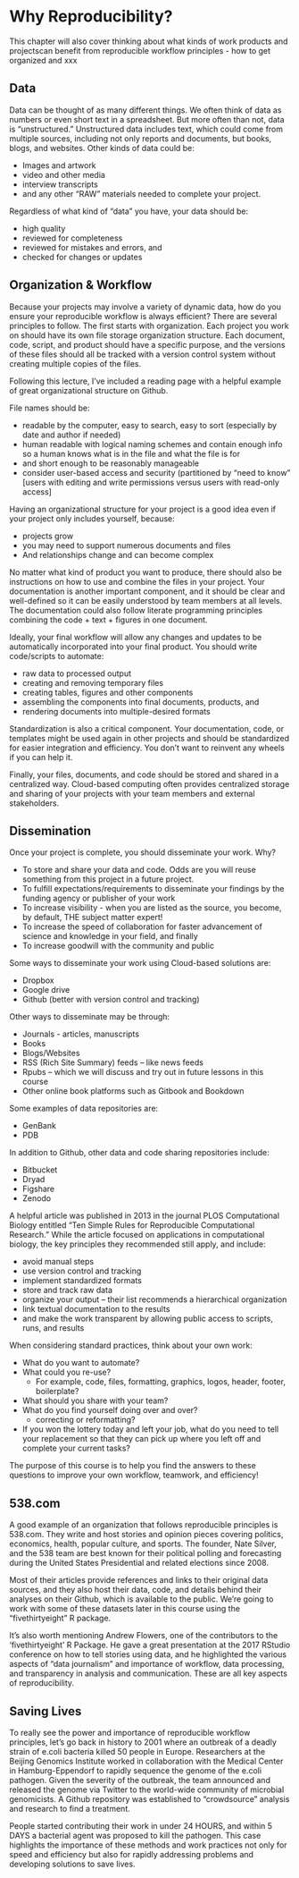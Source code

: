 # Why Reproducibility? {#whyrep}

This chapter will also cover thinking about what kinds of work products and projectscan benefit from reproducible workflow principles - how to get organized and xxx

## Data

Data can be thought of as many different things. We often think of data as numbers or even short text in a spreadsheet. But more often than not, data is “unstructured." Unstructured data includes text, which could come from multiple sources, including not only reports and documents, but books, blogs, and websites. Other kinds of data could be:

* Images and artwork
* video and other media
* interview transcripts
* and any other "RAW" materials needed to complete your project.

Regardless of what kind of “data” you have, your data should be:

* high quality
* reviewed for completeness
* reviewed for mistakes and errors, and
* checked for changes or updates

## Organization & Workflow

Because your projects may involve a variety of dynamic data, how do you ensure your reproducible workflow is always efficient? There are several principles to follow. The first starts with organization. Each project you work on should have its own file storage organization structure. Each document, code, script, and product should have a specific purpose, and the versions of these files should all be tracked with a version control system without creating multiple copies of the files. 

Following this lecture, I've included a reading page with a helpful example of great organizational structure on Github.

File names should be:

* readable by the computer, easy to search, easy to sort (especially by date and author if needed)
* human readable with logical naming schemes and contain enough info so a human knows what is in the file and what the file is for
* and short enough to be reasonably manageable
* consider user-based access and security (partitioned by "need to know" [users with editing and write permissions versus users with read-only access]

Having an organizational structure for your project is a good idea even if your project only includes yourself, because:

* projects grow
* you may need to support numerous documents and files
* And relationships change and can become complex

No matter what kind of product you want to produce, there should also be instructions on how to use and combine the files in your project. Your documentation is another important component, and it should be clear and well-defined so it can be easily understood by team members at all levels. The documentation could also follow literate programming principles combining the code + text + figures in one document. 

Ideally, your final workflow will allow any changes and updates to be automatically incorporated into your final product. You should write code/scripts to automate:

* raw data to processed output
* creating and removing temporary files
* creating tables, figures and other components
* assembling the components into final documents, products,  and
* rendering documents into multiple-desired formats

Standardization is also a critical component. Your documentation, code, or templates might be used again in other projects and should be standardized for easier integration and efficiency.  You don’t want to reinvent any wheels if you can help it.

Finally, your files, documents, and code should be stored and shared in a centralized way. Cloud-based computing often provides centralized storage and sharing of your projects with your team members and external stakeholders. 

## Dissemination

Once your project is complete, you should disseminate your work. Why?

* To store and share your data and code. Odds are you will reuse something from this project in a future project.
* To fulfill expectations/requirements to disseminate your findings by the funding agency or publisher of your work
* To increase visibility - when you are listed as the source, you become, by default, THE subject matter expert!
* To increase the speed of collaboration for faster advancement of science and knowledge in your field, and finally
* To increase goodwill with the community and public

Some ways to disseminate your work using Cloud-based solutions are:

* Dropbox 
* Google drive 
* Github (better with version control and tracking) 

Other ways to disseminate may be through:

* Journals - articles, manuscripts
* Books
* Blogs/Websites
* RSS (Rich Site Summary) feeds – like news feeds
* Rpubs – which we will discuss and try out in future lessons in this course
* Other online book platforms such as Gitbook and Bookdown 

Some examples of data repositories are:

* GenBank 
* PDB 

In addition to Github, other data and code sharing repositories include:

* Bitbucket 
* Dryad 
* Figshare
* Zenodo 

A helpful article was published in 2013 in the journal PLOS Computational Biology entitled “Ten Simple Rules for Reproducible Computational Research.” While the article focused on applications in computational biology, the key principles they recommended still apply, and include:

* avoid manual steps
* use version control and tracking
* implement standardized formats
* store and track raw data
* organize your output – their list recommends a hierarchical organization
* link textual documentation to the results
* and make the work transparent by allowing public access to scripts, runs, and results

When considering standard practices, think about your own work:

* What do you want to automate?
* What could you re-use?
    - For example, code, files, formatting, graphics, logos, header, footer, boilerplate?
* What should you share with your team?
* What do you find yourself doing over and over?
    - correcting or reformatting?
* If you won the lottery today and left your job, what do you need to tell your replacement so that they can pick up where you left off and complete your current tasks?

The purpose of this course is to help you find the answers to these questions to improve your own workflow, teamwork, and efficiency!

## 538.com

A good example of an organization that follows reproducible principles is 538.com. They write and host stories and opinion pieces covering politics, economics, health, popular culture, and sports. The founder, Nate Silver, and the 538 team are best known for their political polling and forecasting during the United States Presidential and related elections since 2008.

Most of their articles provide references and links to their original data sources, and they also host their data, code, and details behind their analyses on their Github, which is available to the public. We’re going to work with some of these datasets later in this course using the “fivethirtyeight” R package.

It's also worth mentioning Andrew Flowers, one of the contributors to the 'fivethirtyeight' R Package. He gave a great presentation at the 2017 RStudio conference on how to tell stories using data, and he highlighted the various aspects of "data journalism" and importance of workflow, data processing, and transparency in analysis and communication. These are all key aspects of reproducibility. 

## Saving Lives

To really see the power and importance of reproducible workflow principles, let's go back in history to 2001 where an outbreak of a deadly strain of e.coli bacteria killed 50 people in Europe. Researchers at the Beijing Genomics Institute worked in collaboration with the Medical Center in Hamburg-Eppendorf to rapidly sequence the genome of the e.coli pathogen. Given the severity of the outbreak, the team announced and released the genome via Twitter to the world-wide community of microbial genomicists.  A Github repository was established to "crowdsource" analysis and research to find a treatment.

People started contributing their work in under 24 HOURS, and within 5 DAYS a bacterial agent was proposed to kill the pathogen. This case highlights the importance of these methods and work practices not only for speed and efficiency but also for rapidly addressing problems and developing solutions to save lives.

